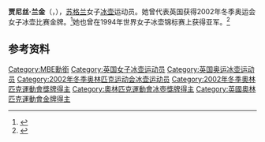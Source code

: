 {{NoteTA|G1=Sports}}
'''贾尼丝·兰金'''（{{lang-en|Janice Rankin}}，{{bd|1972年|2月8日||}}），[[苏格兰|苏格兰]]女子[[冰壶|冰壶]]运动员。她曾代表英国获得2002年冬季奥运会女子冰壶比赛金牌。<ref>{{Cite web|title=Janice RANKIN|url=https://www.olympic.org/janice-rankin|accessdate=2021-04-13|work=International Olympic Committee|archive-date=2020-11-03|archive-url=https://web.archive.org/web/20201103221554/https://www.olympic.org/janice-rankin|dead-url=no}}</ref>她也曾在1994年世界女子冰壶锦标赛上获得亚军。<ref>{{cite web|url=https://www.olympedia.org/athletes/102013|title=Janice Rankin|work=Olympedia|accessdate=2021-04-14|archive-date=2021-04-15|archive-url=https://web.archive.org/web/20210415153546/https://www.olympedia.org/athletes/102013|dead-url=no}}</ref>

== 参考资料 ==
{{reflist}}

{{奥林匹克运动会冰壶比赛女子团体冠军}}

{{Authority control}}
{{DEFAULTSORT:Rankin, Janice}}
[[Category:MBE勳銜|Category:MBE勳銜]]
[[Category:英国女子冰壶运动员|Category:英国女子冰壶运动员]]
[[Category:英国奥运冰壶运动员|Category:英国奥运冰壶运动员]]
[[Category:2002年冬季奥林匹克运动会冰壶运动员|Category:2002年冬季奥林匹克运动会冰壶运动员]]
[[Category:2002年冬季奧林匹克運動會獎牌得主|Category:2002年冬季奧林匹克運動會獎牌得主]]
[[Category:奧林匹克運動會冰壺獎牌得主|Category:奧林匹克運動會冰壺獎牌得主]]
[[Category:英國奧林匹克運動會金牌得主|Category:英國奧林匹克運動會金牌得主]]